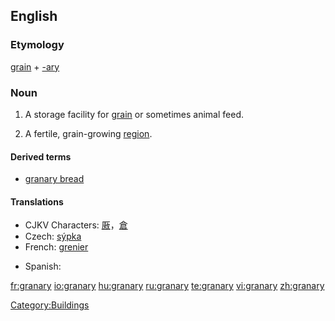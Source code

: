 ==English==
{{wikipedia}}
===Etymology===
[[grain]] + [[-ary]]

===Noun===
{{en-noun|granaries|pl2=granarys}}
# {{agriculture}} A storage facility for [[grain]] or sometimes animal feed.
# {{idiom}} A fertile, grain-growing [[region]].

====Derived terms====
* [[granary bread]]

====Translations====
{{trans-top|storage facility}}
* CJKV Characters: [[厫]]，[[倉]]
* Czech: [[sýpka]] {{f}}
* French: [[grenier]] {{m}}
{{trans-mid}}
*Spanish: {{t+|es|granero|m}}
{{trans-bottom}}

[[Category:Buildings]]

[[fr:granary]]
[[io:granary]]
[[hu:granary]]
[[ru:granary]]
[[te:granary]]
[[vi:granary]]
[[zh:granary]]